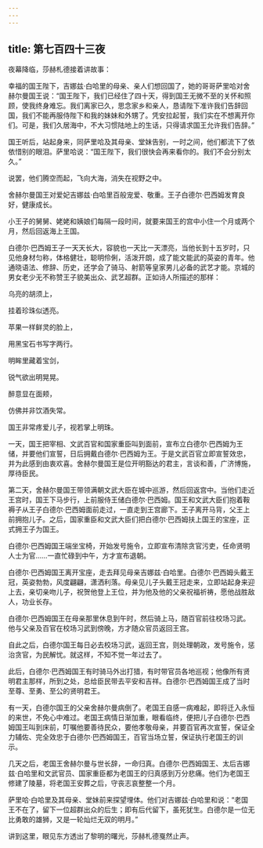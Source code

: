 ```yaml
---
---
---
```

title: 第七百四十三夜
---






夜幕降临，莎赫札德接着讲故事：





幸福的国王陛下，吉娜兹·白哈里的母亲、亲人们想回国了，她的哥哥萨里哈对舍赫尔曼国王说：“国王陛下，我们已经住了四十天，得到国王无微不至的关怀和照顾，使我终身难忘。我们离家已久，思念家乡和亲人，恳请陛下准许我们告辞回国，我们不能再服侍陛下和我的妹妹和外甥了。凭安拉起誓，我们实在不想离开你们。可是，我们久居海中，不大习惯陆地上的生话，只得请求国王允许我们告辞。”

国王听后，站起身来，同萨里哈及其母亲、堂妹告别，一时之间，他们都流下了依依惜别的眼泪。萨里哈说：“国王陛下，我们很快会再来看你的。我们不会分别太久。”

说罢，他们腾空而起，飞向大海，消失在视野之中。

舍赫尔曼国王对爱妃吉娜兹·白哈里百般宠爱、敬重。王子白德尔·巴西姆发育良好，健康成长。

小王子的舅舅、姥姥和姨娘们每隔一段时间，就要来国王的宫中小住一个月或两个月，然后回返海上王国。

白德尔·巴西姆王子一天天长大，容貌也一天比一天漂亮，当他长到十五岁时，只见他身材匀称，体格健壮，聪明伶俐，活泼开朗，成了能文能武的英姿的青年。他通晓语法、修辞、历史，还学会了骑马、射箭等皇家男儿必备的武艺才能。京城的男女老少无不称赞王子貌美出众、武艺超群。正如诗人所描述的那样：


乌亮的胡须上，

挂着珍珠似透亮。

苹果一样鲜灵的脸上，

用黑宝石书写字两行。

明眸里藏着宝剑，

锐气欲出明晃晃。

醉意显在面颊，

仿佛并非饮酒失常。



国王非常疼爱儿子，视若掌上明珠。

一天，国王把宰相、文武百官和国家重臣叫到面前，宣布立白德尔·巴西姆为王储，并要他们宣誓，日后拥戴白德尔·巴西姆为王。于是文武百官立即宣誓效忠，并为此感到由衷欢喜。舍赫尔曼国王是位开明豁达的君主，言谈和善，广济博施，厚待臣民。

第二天，舍赫尔曼国王带领满朝文武大臣在城中巡游，然后回返宫中。当他们走近王宫时，国王下马步行，上前服侍王储白德尔·巴西姆。国王和文武大臣们抱着鞍褥子从王子白德尔·巴西姆面前走过，一直走到王宫廊下。王子离开马背，父王上前拥抱儿子。之后，国家重臣和文武大臣们把白德尔·巴西姆扶上国王的宝座，正式拥王子为国王。

白德尔·巴西姆国王端坐宝椅，开始发号施令，立即宣布清除贪官污吏，任命贤明人士为官……一直忙碌到中午，方才宣布退朝。

白德尔·巴西姆国王离开宝座，走去拜见母亲吉娜兹·白哈里。白德尔·巴西姆头戴王冠，英姿勃勃，风度翩翩，潇洒利落。母亲见儿子头戴王冠走来，立即站起身来迎上去，亲切亲吻儿子，祝贺他登上王位，并为他及他的父亲祝福祈祷，愿他战胜敌人，功业长存。

白德尔·巴西姆国王在母亲那里休息到午时，然后骑上马，随百官前往校场习武。他与父亲及百官在校场习武到傍晚，方才随众官员返回王宫。

自此之后，白德尔国王每日必去校场习武，返回王宫，则处理朝政，发号施令，惩治贪官，为民解忧。就这样，不知不觉一年过去了。

此后，白德尔·巴西姆国王有时骑马外出打猎，有时带官员各地巡视；他像所有贤明君主那样，所到之处，总给臣民带去平安和吉祥。白德尔·巴西姆国王成了当时至尊、至勇、至公的贤明君王。

有一天，白德尔国王的父亲舍赫尔曼病倒了。老国王自感一病难起，即将迁入永恒的来世，不免心中难过。老国王病情日渐加重，眼看临终，便把儿子白德尔·巴西姆国王叫到床前，叮嘱他要善待民众，要他孝敬母亲，并要百官再次宣誓，保证全力辅佐、完全效忠于白德尔·巴西姆国王，百官当场立誓，保证执行老国王的训示。

几天之后，老国王舍赫尔曼与世长辞，一命归真。白德尔·巴西姆国王、太后吉娜兹·白哈里和文武官员、国家重臣都为老国王的归真感到万分悲痛。他们为老国王修建了陵墓，将老国王安葬之后，守丧志哀整整一个月。

萨里哈·白哈里及其母亲、堂妹前来探望埋体。他们对吉娜兹·白哈里和说：“老国王不在了，留下一位超群出众的后生；即有后代留下，虽死犹生。白德尔是一位无比勇敢的雄狮，又是一轮灿烂无双的明月。”





讲到这里，眼见东方透出了黎明的曙光，莎赫札德戛然止声。